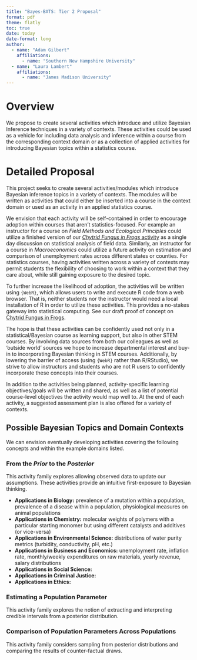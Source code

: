 ```yaml
---
title: "Bayes-BATS: Tier 2 Proposal"
format: pdf
theme: flatly
toc: true
date: today
date-format: long
author: 
  - name: "Adam Gilbert"
    affiliations: 
      - name: "Southern New Hampshire University"
  - name: "Laura Lambert"
    affiliations: 
      - name: "James Madison University"
---
```


# Overview

We propose to create several activities which introduce and utilize Bayesian Inference techniques in a variety of contexts. These activities could be used as a vehicle for including data analysis and inference within a course from the corresponding context domain or as a collection of applied activities for introducing Bayesian topics within a statistics course.

# Detailed Proposal

This project seeks to create several activities/modules which introduce Bayesian inference topics in a variety of contexts. The modules will be written as activities that could either be inserted into a course in the context domain or used as an activity in an applied statistics course.

We envision that each activity will be self-contained in order to encourage adoption within courses that aren't statistics-focused. For example an instructor for a course on *Field Methods and Ecological Principles* could utilize a finished version of our [*Chytrid Fungus in Frogs* activity](https://agmath.github.io/WebRtutorials/chytrid_prop_est_activity.html) as a single day discussion on statistical analysis of field data. Similarly, an instructor for a course in *Macroeconomics* could utilize a future activity on estimation and comparison of unemployment rates across different states or counties. For statistics courses, having activities written across a variety of contexts may permit students the flexibility of choosing to work within a context that they care about, while still gaining exposure to the desired topic.  

To further increase the likelihood of adoption, the activities will be written using `{WebR}`, which allows users to write and execute R code from a web browser. That is, neither students nor the instructor would need a local installation of R in order to utilize these activities. This provides a no-stakes gateway into statistical computing. See our draft proof of concept on [Chytrid Fungus in Frogs](https://agmath.github.io/WebRtutorials/chytrid_prop_est_activity.html).

The hope is that these activities can be confidently used not only in a statistical/Bayesian course as learning support, but also in other STEM courses.  By involving data sources from both our colleagues as well as ‘outside world’ sources we hope to increase departmental interest and buy-in to incorporating Bayesian thinking in STEM courses.  Additionally, by lowering the barrier of access (using `{WebR}` rather than R/RStudio), we strive to allow instructors and students who are not R users to confidently incorporate these concepts into their courses.

In addition to the activities being planned, activity-specific learning objectives/goals will be written and shared, as well as a list of potential course-level objectives the activity would map well to.  At the end of each activity, a suggested assessment plan is also offered for a variety of contexts.

## Possible Bayesian Topics and Domain Contexts

We can envision eventually developing activities covering the following concepts and within the example domains listed.

### From the *Prior* to the *Posterior*

This activity family explores allowing observed data to update our assumptions. These activities provide an intuitive first-exposure to Bayesian thinking.

  + **Applications in Biology:** prevalence of a mutation within a population, prevalence of a disease within a population, physiological measures on animal populations
  + **Applications in Chemistry:** molecular weights of polymers with a particular starting monomer but using different catalysts and additives (or vice-versa) 
  + **Applications in Environmental Science:** distributions of water purity metrics (turbidity, conductivity, pH, etc.)
  + **Applications in Business and Economics:** unemployment rate, inflation rate, monthly/weekly expenditures on raw materials, yearly revenue, salary distributions
  + **Applications in Social Science:**
  + **Applications in Criminal Justice:**
  + **Applications in Ethics:**

### Estimating a Population Parameter

This activity family explores the notion of extracting and interpreting credible intervals from a posterior distribution.

### Comparison of Population Parameters Across Populations

This activity family considers sampling from posterior distributions and comparing the results of counter-factual draws.

